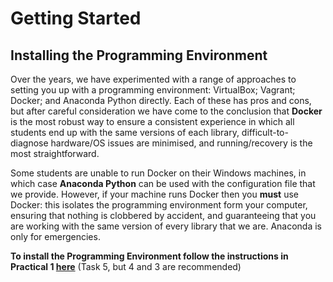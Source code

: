 # Getting Started

## Installing the Programming Environment

Over the years, we have experimented with a range of approaches to setting you up with a programming environment: VirtualBox; Vagrant; Docker; and Anaconda Python directly. Each of these has pros and cons, but after careful consideration we have come to the conclusion that **Docker** is the most robust way to ensure a consistent experience in which all students end up with the same versions of each library, difficult-to-diagnose hardware/OS issues are minimised, and running/recovery is the most straightforward. 

Some students are unable to run Docker on their Windows machines, in which case **Anaconda Python** can be used with the configuration file that we provide. However, if your machine runs Docker then you **must** use Docker: this isolates the programming environment form your computer, ensuring that nothing is clobbered by accident, and guaranteeing that you are working with the same version of every library that we are. Anaconda is only for emergencies.

__To install the Programming Environment follow the instructions in Practical 1 [here](https://github.com/jreades/fsds/blob/master/practicals/Practical-01-Getting_Started.ipynb)__ (Task 5, but 4 and 3 are recommended)
